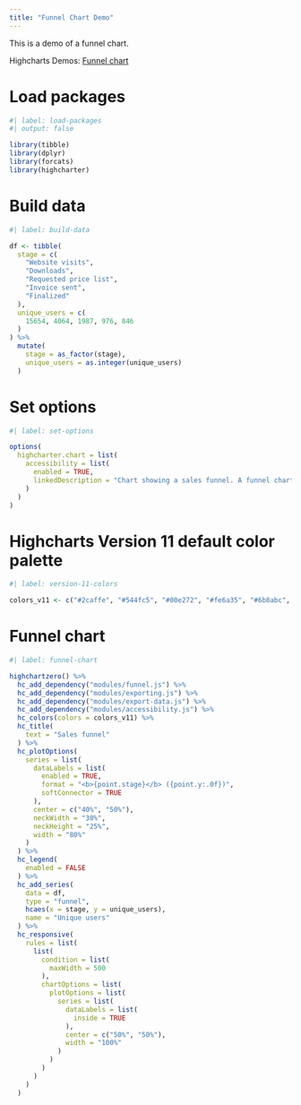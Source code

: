 ```yaml
---
title: "Funnel Chart Demo"
---
```


This is a demo of a funnel chart.

Highcharts Demos: [Funnel chart](https://www.highcharts.com/demo/funnel)

# Load packages

```r
#| label: load-packages
#| output: false

library(tibble)
library(dplyr)
library(forcats)
library(highcharter)
```

# Build data

```r
#| label: build-data

df <- tibble(
  stage = c(
    "Website visits", 
    "Downloads", 
    "Requested price list", 
    "Invoice sent", 
    "Finalized"
  ),
  unique_users = c(
    15654, 4064, 1987, 976, 846
  )
) %>% 
  mutate(
    stage = as_factor(stage),
    unique_users = as.integer(unique_users)
  )
```

# Set options

```r
#| label: set-options

options(
  highcharter.chart = list(
    accessibility = list(
      enabled = TRUE,
      linkedDescription = "Chart showing a sales funnel. A funnel chart is often used to visualize data from stages of a process. Readers can quickly identify bottlenecks in the process by comparing the area size variation of each stage."
    )
  )
)
```

# Highcharts Version 11 default color palette

```r
#| label: version-11-colors

colors_v11 <- c("#2caffe", "#544fc5", "#00e272", "#fe6a35", "#6b8abc", "#d568fb", "#2ee0ca", "#fa4b42", "#feb56a", "#91e8e1")
```

# Funnel chart

```r
#| label: funnel-chart

highchartzero() %>% 
  hc_add_dependency("modules/funnel.js") %>% 
  hc_add_dependency("modules/exporting.js") %>% 
  hc_add_dependency("modules/export-data.js") %>% 
  hc_add_dependency("modules/accessibility.js") %>% 
  hc_colors(colors = colors_v11) %>% 
  hc_title(
    text = "Sales funnel"
  ) %>% 
  hc_plotOptions(
    series = list(
      dataLabels = list(
        enabled = TRUE,
        format = "<b>{point.stage}</b> ({point.y:.0f})",
        softConnector = TRUE
      ),
      center = c("40%", "50%"),
      neckWidth = "30%",
      neckHeight = "25%",
      width = "80%"
    )
  ) %>% 
  hc_legend(
    enabled = FALSE
  ) %>% 
  hc_add_series(
    data = df,
    type = "funnel", 
    hcaes(x = stage, y = unique_users),
    name = "Unique users"
  ) %>% 
  hc_responsive(
    rules = list(
      list(
        condition = list(
          maxWidth = 500
        ),
        chartOptions = list(
          plotOptions = list(
            series = list(
              dataLabels = list(
                inside = TRUE
              ),
              center = c("50%", "50%"),
              width = "100%"
            )
          )
        )
      )
    )
  )
```
